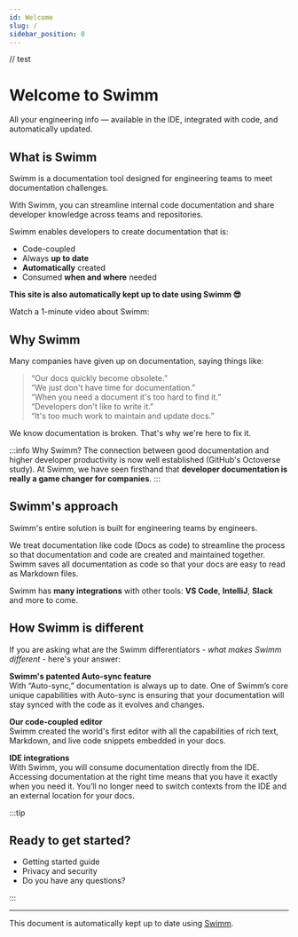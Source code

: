 ```yaml
---
id: Welcome
slug: /
sidebar_position: 0
---
```



// test


# Welcome to Swimm

All your engineering info — available in the IDE, integrated with code, and automatically updated.

## What is Swimm

Swimm is a documentation tool designed for engineering teams to meet documentation challenges.

With Swimm, you can streamline internal code documentation and share developer knowledge across teams and repositories.

Swimm enables developers to create documentation that is:

- Code-coupled
- Always **up to date**
- **Automatically** created
- Consumed **when and where** needed

**This site is also automatically kept up to date using Swimm 😎**

Watch a 1-minute video about Swimm:<br/>

<ReactPlayer url="https://www.youtube.com/watch?v=1mQ5tOeI0nk" />

## Why Swimm

Many companies have given up on documentation, saying things like:

> “Our docs quickly become obsolete.”<br/>
> “We just don't have time for documentation.”<br/>
> “When you need a document it's too hard to find it.”<br/>
> “Developers don't like to write it.”<br/>
> “It's too much work to maintain and update docs.”

We know documentation is broken. That's why we're here to fix it.

:::info
Why Swimm? The connection between good documentation and higher developer productivity is now well established (<Link to="https://octoverse.github.com/">GitHub's Octoverse study</Link>). At Swimm, we have seen firsthand that **developer documentation is really a game changer for companies**.
:::

## Swimm's approach

Swimm's entire solution is built for engineering teams by engineers.<br/>

We treat documentation like code (Docs as code) to streamline the process so that documentation and code are created and maintained together. Swimm saves all documentation as code so that your docs are easy to read as Markdown files.<br/>

Swimm has **many integrations** with other tools: **VS Code**, **IntelliJ**, **Slack** and more to come.

## How Swimm is different

If you are asking what are the Swimm differentiators - _what makes Swimm different_ - here's your answer:

**Swimm's patented Auto-sync feature**<br/>
With “Auto-sync,” documentation is always up to date. One of Swimm’s core unique capabilities with Auto-sync is ensuring that your documentation will stay synced with the code as it evolves and changes.

**Our code-coupled editor**<br/>
Swimm created the world's first editor with all the capabilities of rich text, Markdown, and live code snippets embedded in your docs.

**IDE integrations**<br/>
With Swimm, you will consume documentation directly from the IDE. Accessing documentation at the right time means that you have it exactly when you need it. You’ll no longer need to switch contexts from the IDE and an external location for your docs.

:::tip

## Ready to get started?

- <Link to="/getting-started-guide">Getting started guide</Link>
- <Link to="/security"> Privacy and security</Link>
- <Link to="/faq">Do you have any questions? </Link>

:::

---

This document is automatically kept up to date using [Swimm](https://swimm.io).
